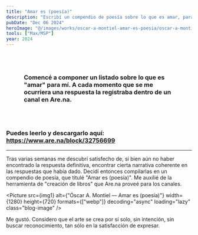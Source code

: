 ```yaml
---
title: "Amar es (poesía)"
description: "Escribí un compendio de poesía sobre lo que es amar, para mí."
pubDate: "Dec 06 2024"
heroImage: "@/images/works/oscar-a-montiel-amar-es-poesia/oscar-a-montiel-amar-es-poesia.jpg"
tools: ["Max/MSP"]
year: 2024
---
```



<h3 style="padding: 3rem;">Comencé a componer un listado sobre lo que es "amar" para mí. A cada momento que se me ocurriera una respuesta la registraba dentro de un canal en Are.na.</h3>


### Puedes leerlo y descargarlo aquí: https://www.are.na/block/32756699 

---

Tras varias semanas me descubrí satisfecho de, si bien aún no haber encontrado la respuesta definitiva, encontrar cierta narrativa coherente en las respuestas que había dado. Decidí entonces compilarlas en un compendio de poesía, que titulé "Amar es (poesía)". Me auxilié de la herramienta de "creación de libros" que Are.na proveé para los canales.

<Picture 
  src={img1} 
  alt={"Óscar A. Montiel — Amar es (poesía)"}
  width={1280}
  height={720}
  formats={["webp"]}
  decoding="async"
  loading="lazy"
  class="blog-image"
/>

Me gustó. Considero que el arte se crea por sí solo, sin intención, sin buscar reconocimiento, tan sólo en la satisfacción de expresar.




